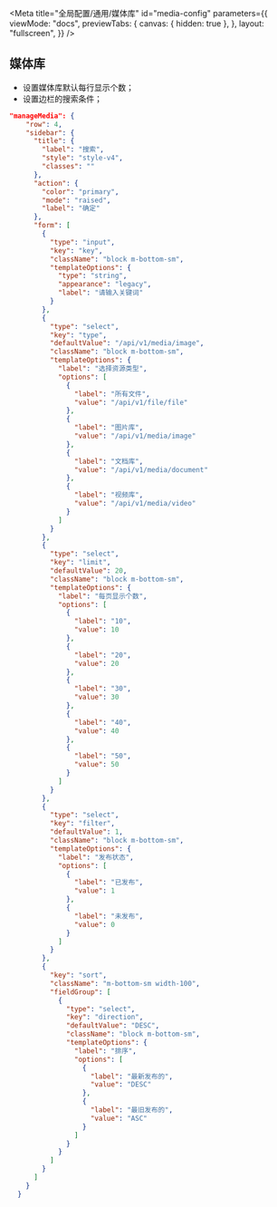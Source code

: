 
<Meta
  title="全局配置/通用/媒体库"
  id="media-config"
  parameters={{
    viewMode: "docs",
    previewTabs: {
      canvas: { hidden: true },
    },
    layout: "fullscreen",
  }}
/>

## 媒体库

- 设置媒体库默认每行显示个数；
- 设置边栏的搜索条件；

```json
"manageMedia": {
    "row": 4,
    "sidebar": {
      "title": {
        "label": "搜索",
        "style": "style-v4",
        "classes": ""
      },
      "action": {
        "color": "primary",
        "mode": "raised",
        "label": "确定"
      },
      "form": [
        {
          "type": "input",
          "key": "key",
          "className": "block m-bottom-sm",
          "templateOptions": {
            "type": "string",
            "appearance": "legacy",
            "label": "请输入关键词"
          }
        },
        {
          "type": "select",
          "key": "type",
          "defaultValue": "/api/v1/media/image",
          "className": "block m-bottom-sm",
          "templateOptions": {
            "label": "选择资源类型",
            "options": [
              {
                "label": "所有文件",
                "value": "/api/v1/file/file"
              },
              {
                "label": "图片库",
                "value": "/api/v1/media/image"
              },
              {
                "label": "文档库",
                "value": "/api/v1/media/document"
              },
              {
                "label": "视频库",
                "value": "/api/v1/media/video"
              }
            ]
          }
        },
        {
          "type": "select",
          "key": "limit",
          "defaultValue": 20,
          "className": "block m-bottom-sm",
          "templateOptions": {
            "label": "每页显示个数",
            "options": [
              {
                "label": "10",
                "value": 10
              },
              {
                "label": "20",
                "value": 20
              },
              {
                "label": "30",
                "value": 30
              },
              {
                "label": "40",
                "value": 40
              },
              {
                "label": "50",
                "value": 50
              }
            ]
          }
        },
        {
          "type": "select",
          "key": "filter",
          "defaultValue": 1,
          "className": "block m-bottom-sm",
          "templateOptions": {
            "label": "发布状态",
            "options": [
              {
                "label": "已发布",
                "value": 1
              },
              {
                "label": "未发布",
                "value": 0
              }
            ]
          }
        },
        {
          "key": "sort",
          "className": "m-bottom-sm width-100",
          "fieldGroup": [
            {
              "type": "select",
              "key": "direction",
              "defaultValue": "DESC",
              "className": "block m-bottom-sm",
              "templateOptions": {
                "label": "排序",
                "options": [
                  {
                    "label": "最新发布的",
                    "value": "DESC"
                  },
                  {
                    "label": "最旧发布的",
                    "value": "ASC"
                  }
                ]
              }
            }
          ]
        }
      ]
    }
  }
```
